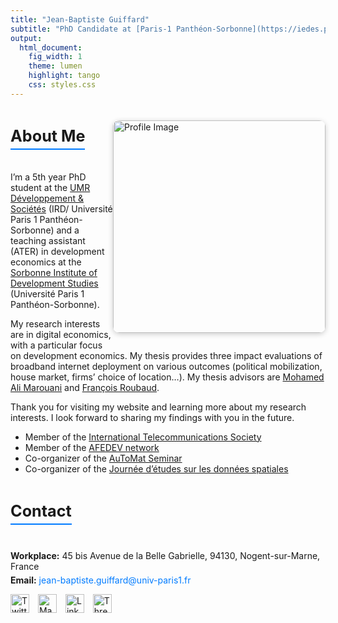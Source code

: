 ```yaml
---
title: "Jean-Baptiste Guiffard"
subtitle: "PhD Candidate at [Paris-1 Panthéon-Sorbonne](https://iedes.pantheonsorbonne.fr/)"
output:
  html_document:
    fig_width: 1
    theme: lumen
    highlight: tango
    css: styles.css
---
```





<style>
  @import url('https://fonts.googleapis.com/css2?family=Roboto:wght@300;400;700&display=swap');
  
 
  .rounded-image {
    border-radius: 10px;
    box-shadow: 0px 2px 8px rgba(0, 0, 0, 0.2);
    margin: 20px 0;
  }
  
  .contact-info {
    margin-top: 20px;
  }

  .contact-info h3 {
    margin-bottom: 10px;
    font-weight: 700;
  }
  
  .contact-info p {
    margin: 5px 0;
  }

  .contact-info a {
    color: #007bff;
    text-decoration: none;
  }
  
  .contact-info a:hover {
    text-decoration: underline;
  }

  .social-links img {
    width: 30px;
    margin-right: 10px;
    transition: transform 0.2s;
  }

  .social-links img:hover {
    transform: scale(1.1);
  }
  
  .section-title {
    font-size: 1.8em;
    margin-top: 30px;
    border-bottom: 2px solid #007bff;
    display: inline-block;
    padding-bottom: 5px;
  }
</style>

<link rel="shortcut icon" href="favicon.ico">

<div>
  <img align="right" src="images/IMG-20230620-WA0005_profil.jpg" class="rounded-image" alt="Profile Image" width="340px">
</div>

<h2 class="section-title">About Me</h2>

I'm a 5th year PhD student at the [UMR Développement & Sociétés](https://umr-devsoc.pantheonsorbonne.fr/) (IRD/ Université Paris 1 Panthéon-Sorbonne) and a teaching assistant (ATER) in development economics at the [Sorbonne Institute of Development Studies](https://iedes.pantheonsorbonne.fr/) (Université Paris 1 Panthéon-Sorbonne).

My research interests are in digital economics, with a particular focus on development economics. My thesis provides three impact evaluations of broadband internet deployment on various outcomes (political mobilization, house market, firms' choice of location...). My thesis advisors are [Mohamed Ali Marouani](https://sites.google.com/view/mohamedali-marouani/rieme-conference-paris) and [François Roubaud](https://dial.ird.fr/membres/membres-permanents/roubaud-francois/).

Thank you for visiting my website and learning more about my research interests. I look forward to sharing my findings with you in the future.

- Member of the [International Telecommunications Society](https://www.itsworld.org/)
- Member of the [AFEDEV network](https://afedev.fr/)
- Co-organizer of the [AuToMat Seminar](https://jeanbaptisteguiffard.github.io/automat.html)
- Co-organizer of the [Journée d'études sur les données spatiales](https://umr-devsoc.pantheonsorbonne.fr/actualite/journee-detudes-donnees-spatiales-nouvelles-sources-nouvelles-perspectives)

<h2 class="section-title">Contact</h2>

<div class="contact-info">
  <p><strong>Workplace:</strong> 45 bis Avenue de la Belle Gabrielle, 94130, Nogent-sur-Marne, France</p>
  <p><strong>Email:</strong> <a href="mailto:jean-baptiste.guiffard@univ-paris1.fr">jean-baptiste.guiffard@univ-paris1.fr</a></p>
</div>

<div class="social-links">
  <a href="https://twitter.com/JBGuiffard" target="_blank"><img src="images/Logo_Twitter.webp" alt="Twitter"></a>
  <a href="https://econtwitter.net/@jbguiffard" target="_blank"><img src="images/logo-mastodon.png" alt="Mastodon"></a>
  <a href="https://www.linkedin.com/in/jean-baptiste-guiffard-b7063090/" target="_blank"><img src="images/logo-linkedin.png" alt="LinkedIn"></a>
  <a href="https://www.threads.net/@jeanbaptisteguiffard" target="_blank"><img src="images/threads_logo.png" alt="Threads"></a>
</div>
